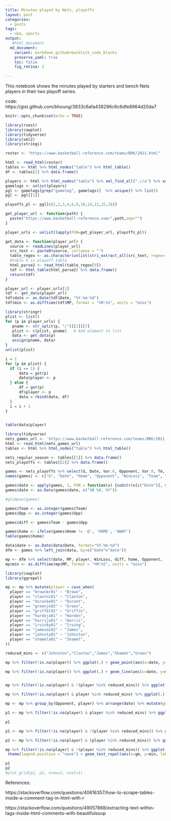 ```yaml
---
title: Minutes played by Nets, playoffs 
layout: post
categories:
  - posts 
tags:
  - nba, sports
output: 
   #html_document
  md_document:
    variant: markdown_github+backtick_code_blocks
    preserve_yaml: true
    toc: false
    fig_retina: 2
  
---
```


This notebook shows the minutes played by starters and bench Nets players in their two playoff series.

code: https://gist.github.com/bhoung/3833c6afa438296c6c6dfe8964d20da7

```r
knitr::opts_chunk$set(echo = TRUE)
```

```r
library(rvest)
library(cowplot)
library(tidyverse)
library(xml2)
library(stringi)
```


```r
roster <- "https://www.basketball-reference.com/teams/BRK/2021.html"

html <- read_html(roster)
tables <- html %>% html_nodes("table") %>% html_table()
df <- tables[1] %>% data.frame()

players <- html %>% html_nodes("table") %>% xml_find_all(".//a") %>% xml_attrs()
gamelogs <- unlist(players)
pgl <- gamelogs[grep("gamelog", gamelogs)]  %>% unique() %>% list() 
pgl <- pgl[[1]]

playoffs_pl <- pgl[c(1,2,3,4,6,9,10,14,12,15,18)]
```

```r

get_player_url <- function(path) {
  paste("https://www.basketball-reference.com/",path,sep="")
}

player_urls <- unlist(lapply(FUN=get_player_url, playoffs_pl))

get_data <- function(player_url) {
  source <- readLines(player_url)
  src_text <- paste0(source, collapse = "")
  table_regex <- as.character(unlist(stri_extract_all(src_text, regex='<table(.*?)/table>', omit_no_match = T, simplify = T)))
  #table 9 is playoff table
  html_parse2 <- read_html(table_regex[9])
  tdf <- html_table(html_parse2) %>% data.frame()  
  return(tdf)
}

```

```r
player_url <- player_urls[1]
tdf <- get_data(player_url)
tdf$date <- as.Date(tdf$Date, "%Y-%m-%d")
tdf$min <- as.difftime(tdf$MP, format = "%M:%S", units = "mins")
```


```r
library(stringr)
plist <- list()
for (p in player_urls) {
   pname <- str_split(p, "/")[[1]][7]
   plist <- c(plist, pname)   # Add element to list
   data <- get_data(p)
   assign(pname, data) 
}
unlist(plist)
```

```r

i = 1
for (p in plist) {
  if (i == 1) {
      data = get(p)
      data$player <- p
  } else {
      df = get(p)
      df$player <- p
      data = rbind(data, df) 
  }
  i = i + 1
}
  
```

```r
table(data$player)
```


```r
library(tidyverse)
nets_games_url <- 'https://www.basketball-reference.com/teams/BRK/2021_games.html'
html <- read_html(nets_games_url)
tables <- html %>% html_nodes("table") %>% html_table()

nets_regular_season <- tables[[1]] %>% data.frame()
nets_playoffs <- tables[[2]] %>% data.frame()

games <- nets_playoffs %>% select(G, Date, Var.6, Opponent, Var.8, Tm, Opp)
names(games) <- c("G", "Date", "Home", "Opponent", "WinLoss", "Team", "Opp")
```

```r

games$date <- apply(games, 1, FUN = function(x) {substr(x[c("Date")], 6, 20) })
games$date <- as.Date(games$date, c("%B %d, %Y"))

#glimpse(games)

games$Team <- as.integer(games$Team)
games$Opp <- as.integer(games$Opp)

games$diff <- games$Team - games$Opp
```

```r
games$home <- ifelse(games$Home != '@', 'HOME', 'AWAY')
table(games$home)
```

```r
data$date <- as.Date(data$Date, format="%Y-%m-%d")
dfm <- games %>% left_join(data, by=c("date"="date"))

mp <- dfm %>% select(date, MP, player, WinLoss, diff, home, Opponent, `G.x`)
mp$min <- as.difftime(mp$MP, format = "%M:%S", units = "mins")
```

```r
library(cowplot)
library(ggrepel)

mp <- mp %>% mutate(player = case_when(
  player == "brownbr01" ~ "Brown",
  player == "claxtni01" ~ "Claxton",
  player == "duranke01" ~ "Durant",
  player == "greenje02" ~ "Green",
  player == "griffbl01" ~ "Griffin",
  player == "hardeja01" ~ "Harden",
  player == "harrijo01" ~ "Harris",
  player == "irvinky01" ~ "Irving",
  player == "jamesmi02" ~ "James",
  player == "johnsty01" ~ "Johnston",
  player == "shamela01" ~ "Shamet",
))

reduced_mins <- c("Johnston","Claxton","James","Shamet","Green") 

mp %>% filter(!is.na(player)) %>% ggplot(.) + geom_point(aes(x=date, y=min, colour=player)) + facet_grid(WinLoss ~ .) + theme_cowplot()

mp %>% filter(!is.na(player)) %>% ggplot(.) + geom_line(aes(x=date, y=min, colour=player)) + facet_grid(home ~ .) + theme_cowplot()


mp %>% filter(!is.na(player) & !(player %in% reduced_mins)) %>% ggplot(.) + geom_line(aes(x=date, y=min, colour=player)) + theme_cowplot() + labs(y="minutes played")

mp %>% filter(!is.na(player) & player %in% reduced_mins) %>% ggplot(.) + geom_line(aes(x=date, y=min, colour=player)) + theme_cowplot() + labs(y="minutes played")

mp <- mp %>% group_by(Opponent, player) %>% arrange(date) %>% mutate(gm = row_number())

p1 <- mp %>% filter(!is.na(player) & player %in% reduced_mins) %>% ggplot(.) + geom_line(aes(x=gm, y=min, colour=player)) + theme_cowplot() + labs(y="minutes played") + facet_grid(Opponent ~ .) + scale_x_discrete(limits=seq(1,7)) + labs(x="game") + theme(legend.position = "none") + geom_text_repel(aes(x=gm, y=min, label=ifelse(gm %in% c(1,5), player, "")))

p1 

p1 <- mp %>% filter(!is.na(player) & !(player %in% reduced_mins)) %>% ggplot(.) + geom_col(aes(x=gm, y=(min/5), colour=player, fill=player)) + theme_cowplot() + labs(y="minutes played", colour="Player", fill="Player") + facet_grid(Opponent ~ .) + scale_x_discrete(limits=factor(seq(1,7)))

p2 <- mp %>% filter(!is.na(player) & (player %in% reduced_mins)) %>% ggplot(.) + geom_col(aes(x=gm, y=(min/5), colour=player, fill=player)) + theme_cowplot() + labs(y="minutes played", colour="Player", fill="Player") + facet_grid(Opponent ~ .) + scale_x_discrete(limits=factor(seq(1,7)))

mp %>% filter(!is.na(player) & !(player %in% reduced_mins)) %>% ggplot(.) + geom_line(aes(x=gm, y=min, colour=player)) + theme_cowplot() + labs(y="minutes played") + facet_grid(Opponent ~ .) + scale_x_discrete(limits=factor(seq(1,7))) + 
 theme(legend.position = "none") + geom_text_repel(aes(x=gm, y=min, label=ifelse(gm == 1, player, "")))

p1
p2
#plot_grid(p1, p2, nrow=2, ncol=1)

```
References:

https://stackoverflow.com/questions/40616357/how-to-scrape-tables-inside-a-comment-tag-in-html-with-r

https://stackoverflow.com/questions/49057868/extracting-text-within-tags-inside-html-comments-with-beautifulsoup
